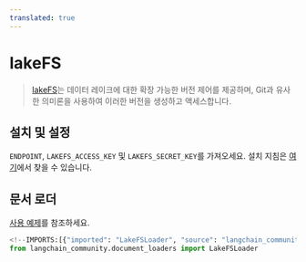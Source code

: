```yaml
---
translated: true
---
```


# lakeFS

>[lakeFS](https://docs.lakefs.io/)는 데이터 레이크에 대한 확장 가능한 버전 제어를 제공하며, Git과 유사한 의미론을 사용하여 이러한 버전을 생성하고 액세스합니다.

## 설치 및 설정

`ENDPOINT`, `LAKEFS_ACCESS_KEY` 및 `LAKEFS_SECRET_KEY`를 가져오세요.
설치 지침은 [여기](https://docs.lakefs.io/quickstart/launch.html)에서 찾을 수 있습니다.

## 문서 로더

[사용 예제](/docs/integrations/document_loaders/lakefs)를 참조하세요.

```python
<!--IMPORTS:[{"imported": "LakeFSLoader", "source": "langchain_community.document_loaders", "docs": "https://api.python.langchain.com/en/latest/document_loaders/langchain_community.document_loaders.lakefs.LakeFSLoader.html", "title": "lakeFS"}]-->
from langchain_community.document_loaders import LakeFSLoader
```

